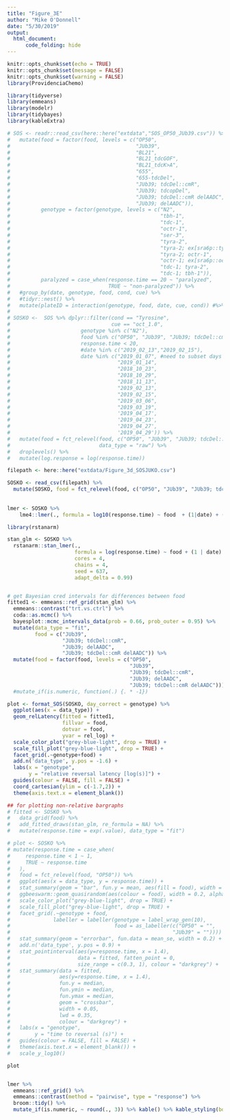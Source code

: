 ```yaml
---
title: "Figure_3E"
author: "Mike O'Donnell"
date: "5/30/2019"
output: 
  html_document:
      code_folding: hide
---
```


```r
knitr::opts_chunk$set(echo = TRUE)
knitr::opts_chunk$set(message = FALSE)
knitr::opts_chunk$set(warning = FALSE)
library(ProvidenciaChemo)
```

```r
library(tidyverse)
library(emmeans)
library(modelr)
library(tidybayes)
library(kableExtra)

# SOS <- readr::read_csv(here::here("extdata","SOS_OP50_JUb39.csv")) %>%
#   mutate(food = factor(food, levels = c("OP50",
#                                         "JUb39",
#                                         "BL21",
#                                         "BL21_tdcGOF",
#                                         "BL21_tdcK>A",
#                                         "655",
#                                         "655-tdcDel",
#                                         "JUb39; tdcDel::cmR",
#                                         "JUb39; tdcopDel",
#                                         "JUb39; tdcDel::cmR delAADC",
#                                         "JUb39; delAADC")),
#          genotype = factor(genotype, levels = c("N2",
#                                                 "tbh-1",
#                                                 "tdc-1",
#                                                 "octr-1",
#                                                 "ser-3",
#                                                 "tyra-2",
#                                                 "tyra-2; ex[sra6p::tyra-2]",
#                                                 "tyra-2; octr-1",
#                                                 "octr-1; ex[sra6p::octr-1]",
#                                                 "tdc-1; tyra-2",
#                                                 "tdc-1; tbh-1")),
#          paralyzed = case_when(response.time == 20 ~ "paralyzed",
#                                TRUE ~ "non-paralyzed")) %>%
#   #group_by(date, genotype, food, cond, cue) %>%
#   #tidyr::nest() %>%
#   mutate(plateID = interaction(genotype, food, date, cue, cond)) #%>% tidyr::unnest()
# 
# SOSKO <-  SOS %>% dplyr::filter(cond == "Tyrosine",
#                                 cue == "oct_1.0",
#                       genotype %in% c("N2"),
#                       food %in% c("OP50", "JUb39", "JUb39; tdcDel::cmR", "JUb39; tdcDel::cmR delAADC", "JUb39; delAADC"),
#                       response.time < 20,
#                       #date %in% c("2019_02_13","2019_02_15"),
#                       date %in% c("2019_01_07", #need to subset days
#                                   "2019_01_14",
#                                   "2018_10_23",
#                                   "2018_10_29",
#                                   "2018_11_13",
#                                   "2019_02_13",
#                                   "2019_02_15",
#                                   "2019_03_06",
#                                   "2019_03_19",
#                                   '2019_04_17',
#                                   '2019_04_23',
#                                   '2019_04_27',
#                                   '2019_04_29')) %>%
#   mutate(food = fct_relevel(food, c("OP50", "JUb39", "JUb39; tdcDel::cmR", "JUb39; delAADC")),
#                             data_type = "raw") %>%
#   droplevels() %>%
#   mutate(log.response = log(response.time))

filepath <- here::here("extdata/Figure_3d_SOSJUKO.csv")

SOSKO <- read_csv(filepath) %>%
  mutate(SOSKO, food = fct_relevel(food, c("OP50", "JUb39", "JUb39; tdcDel::cmR", "JUb39; delAADC")))
         
         
lmer <- SOSKO %>%
    lme4::lmer(., formula = log10(response.time) ~ food  + (1|date) + (1|plateID))

library(rstanarm)

stan_glm <- SOSKO %>%
  rstanarm::stan_lmer(., 
                      formula = log(response.time) ~ food + (1 | date) + (1|plateID),
                      cores = 4, 
                      chains = 4,
                      seed = 637,
                      adapt_delta = 0.99)


# get Bayesian cred intervals for differences between food
fitted1 <- emmeans::ref_grid(stan_glm) %>%
  emmeans::contrast("trt.vs.ctrl") %>%
  coda::as.mcmc() %>% 
  bayesplot::mcmc_intervals_data(prob = 0.66, prob_outer = 0.95) %>%
  mutate(data_type = "fit",
         food = c("JUb39", 
                  "JUb39; tdcDel::cmR",
                  "JUb39; delAADC",
                  "JUb39; tdcDel::cmR delAADC")) %>%
  mutate(food = factor(food, levels = c("OP50", 
                                        "JUb39",
                                        "JUb39; tdcDel::cmR",
                                        "JUb39; delAADC",
                                        "JUb39; tdcDel::cmR delAADC"))) #%>% 
  #mutate_if(is.numeric, function(.) {. * -1})

plot <- format_SOS(SOSKO, day_correct = genotype) %>%
  ggplot(aes(x = data_type)) +
  geom_relLatency(fitted = fitted1,
                  fillvar = food,
                  dotvar = food,
                  yvar = rel_log) +
  scale_color_plot("grey-blue-light", drop = TRUE) +
  scale_fill_plot("grey-blue-light", drop = TRUE) +
  facet_grid(.~genotype+food) +
  add.n('data_type', y.pos = -1.6) +
  labs(x = "genotype",
       y = "relative reversal latency [log(s)]") +
  guides(colour = FALSE, fill = FALSE) +
  coord_cartesian(ylim = c(-1.7,2)) +
  theme(axis.text.x = element_blank())

## for plotting non-relative bargraphs
# fitted <- SOSKO %>%
#   data_grid(food) %>%
#   add_fitted_draws(stan_glm, re_formula = NA) %>%
#   mutate(response.time = exp(.value), data_type = "fit")

# plot <- SOSKO %>%
# mutate(response.time = case_when(
#     response.time < 1 ~ 1, 
#     TRUE ~ response.time
#   ),
#   food = fct_relevel(food, "OP50")) %>%
#   ggplot(aes(x = data_type, y = response.time)) +
#   stat_summary(geom = "bar", fun.y = mean, aes(fill = food), width = 0.6, alpha = 0.5) +
#   ggbeeswarm::geom_quasirandom(aes(colour = food), width = 0.2, alpha = 0.75) +
#   scale_color_plot("grey-blue-light", drop = TRUE) +
#   scale_fill_plot("grey-blue-light", drop = TRUE) +
#   facet_grid(.~genotype + food, 
#              labeller = labeller(genotype = label_wrap_gen(10), 
#                                  food = as_labeller(c("OP50" = "",
#                                                     "JUb39" = "")))) +
#   stat_summary(geom = "errorbar", fun.data = mean_se, width = 0.2) +
#   add.n('data_type', y.pos = 0.9) +
#   stat_pointinterval(aes(y=response.time, x = 1.4),
#                      data = fitted, fatten_point = 0,
#                      size_range = c(0.3, 1), colour = "darkgrey") +
#   stat_summary(data = fitted,
#                aes(y=response.time, x = 1.4),
#                fun.y = median,
#                fun.ymin = median,
#                fun.ymax = median,
#                geom = "crossbar",
#                width = 0.05,
#                lwd = 0.35,
#                colour = "darkgrey") +
#   labs(x = "genotype",
#        y = "time to reversal (s)") +
#   guides(colour = FALSE, fill = FALSE) +
#   theme(axis.text.x = element_blank()) +
#   scale_y_log10()

plot


lmer %>%
  emmeans::ref_grid() %>%
  emmeans::contrast(method = "pairwise", type = "response") %>%
  broom::tidy() %>% 
  mutate_if(is.numeric, ~ round(., 3)) %>% kable() %>% kable_styling(bootstrap_options = c("striped", "hover"))


```

